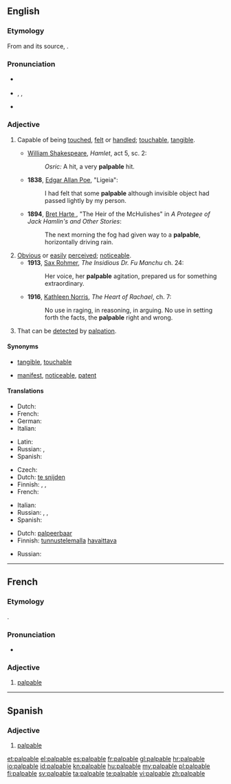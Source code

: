 ==English==
{{was wotd|2008|May|4}}

===Etymology===
From {{etyl|frm}} {{term|palpable|lang=frm}} and its source, {{etyl|la}} {{term|palpabilis|palpābilis|lang=la}}.

===Pronunciation===
* {{a|UK}} {{IPA|/ˈpalpəbəl/}}
* {{a|US}} {{enPR|păl'pə-bəl}}, {{IPA|/ˈpælpəbəl/}}, {{SAMPA|/pALp@bL:/}}
* {{audio|en-us-palpable.ogg|Audio (US)}}

===Adjective===
{{en-adj}}

# Capable of being [[touch]]ed, [[felt]] or [[handle]]d; [[touchable]], [[tangible]].
#* {{circa|1600}} [[w:William Shakespeare|William Shakespeare]], ''Hamlet'', act 5, sc. 2:
#*: ''Osric:'' A hit, a very '''palpable''' hit.
#* '''1838''', [[w:Edgar Allan Poe|Edgar Allan Poe]], "Ligeia":
#*: I had felt that some '''palpable''' although invisible object had passed lightly by my person.
#* '''1894''', [[w:Bret Harte|Bret Harte ]], "The Heir of the McHulishes" in ''A Protegee of Jack Hamlin's and Other Stories'':
#*: The next morning the fog had given way to a '''palpable''', horizontally driving rain.
# [[obvious|Obvious]] or [[easily]] [[perceived]]; [[noticeable]].
#* '''1913''', [[w:Sax Rohmer|Sax Rohmer]], ''The Insidious Dr. Fu Manchu'' ch. 24:
#*: Her voice, her '''palpable''' agitation, prepared us for something extraordinary.
#* '''1916''', [[w:Kathleen Norris|Kathleen Norris]], ''The Heart of Rachael'', ch. 7:
#*: No use in raging, in reasoning, in arguing. No use in setting forth the facts, the '''palpable''' right and wrong.
# {{medicine}} That can be [[detect]]ed by [[palpation]].

====Synonyms====
* {{sense|capable of being touched}} [[tangible]], [[touchable]]
* {{sense|obvious or easily perceived}} [[manifest]], [[noticeable]], [[patent]]

====Translations====
{{trans-top|capable of being touched}}
* Dutch: {{t-|nl|tastbaar}}
* French: {{t+|fr|palpable}}
* German: {{t+|de|greifbar}}
* Italian: {{t-|it|palpabile}}
{{trans-mid}}
* Latin: {{t-|la|palpabilis|alt=palpābilis}}
* Russian: {{t|ru|осязаемый|sc=Cyrl|tr=osjazájemyj}}, {{t|ru|ощутимый|sc=Cyrl|tr=oščutímyj}}
* Spanish: {{t+|es|palpable}}
{{trans-bottom}}

{{trans-top|obvious}}
* Czech: {{t-|cs|zřejmý}}
* Dutch: [[te snijden]]
* Finnish: {{t+|fi|selvä}}, {{t-|fi|kouriintuntuva}}, {{t-|fi|käsinkosketeltava}}
* French: {{t+|fr|palpable}}
{{trans-mid}}
* Italian: {{t+|it|evidente}}
* Russian: {{t|ru|очевидный|sc=Cyrl|tr=očevídnyj}}, {{t|ru|явный|sc=Cyrl|tr=jávnyj}}, {{t|ru|ясный|sc=Cyrl|tr=jásnyj}}
* Spanish: {{t-|es|obvio}}
{{trans-bottom}}

{{trans-top|that can be detected by palpation}}
* Dutch: [[palpeerbaar]]
* Finnish: [[tunnustelu|tunnustelemalla]] [[havaittava]]
{{trans-mid}}
* Russian: {{t|ru|прощупываемый|sc=Cyrl|tr=proščúpyvajemyj}}
{{trans-bottom}}

----

==French==

===Etymology===
{{etyl|la|fr}} {{term|palpabilis|palpābilis|lang=la}}.

===Pronunciation===
* {{IPA|/palpabl/|lang=fr}}

===Adjective===
{{fr-adj|feminine=palpable}}

# [[#English|palpable]]

----

==Spanish==

===Adjective===
{{es-adj}}

# [[#English|palpable]]

[[et:palpable]]
[[el:palpable]]
[[es:palpable]]
[[fr:palpable]]
[[gl:palpable]]
[[hr:palpable]]
[[io:palpable]]
[[id:palpable]]
[[kn:palpable]]
[[hu:palpable]]
[[my:palpable]]
[[pl:palpable]]
[[fi:palpable]]
[[sv:palpable]]
[[ta:palpable]]
[[te:palpable]]
[[vi:palpable]]
[[zh:palpable]]